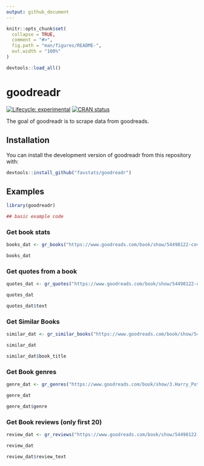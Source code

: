 ```yaml
---
output: github_document
---
```


<!-- README.md is generated from README.Rmd. Please edit that file -->

```r
knitr::opts_chunk$set(
  collapse = TRUE,
  comment = "#>",
  fig.path = "man/figures/README-",
  out.width = "100%"
)

devtools::load_all()
```

# goodreadr

<!-- badges: start -->
[![Lifecycle: experimental](https://img.shields.io/badge/lifecycle-experimental-orange.svg)](https://www.tidyverse.org/lifecycle/#experimental)
[![CRAN status](https://www.r-pkg.org/badges/version/goodreadr)](https://CRAN.R-project.org/package=goodreadr)
<!-- badges: end -->

The goal of goodreadr is to scrape data from goodreads.

## Installation

You can install the development version of goodreadr from this repository with:

``` r
devtools::install_github("favstats/goodreadr")
```

## Examples


```r
library(goodreadr)

## basic example code
```

### Get book stats

```r
books_dat <- gr_books("https://www.goodreads.com/book/show/54498122-covid-19") 

books_dat
```


### Get quotes from a book

```r
quotes_dat <- gr_quotes("https://www.goodreads.com/book/show/54498122-covid-19") 

quotes_dat
```
```r
quotes_dat$text
```


### Get Similar Books

```r

similar_dat <- gr_similar_books("https://www.goodreads.com/book/show/54498122-covid-19")

similar_dat
```
```r
similar_dat$book_title
```


### Get Book genres

```r

genre_dat <- gr_genres("https://www.goodreads.com/book/show/3.Harry_Potter_and_the_Sorcerer_s_Stone")

genre_dat
```
```r
genre_dat$genre
```


### Get Book reviews (only first 20)

```r

review_dat <- gr_reviews("https://www.goodreads.com/book/show/54498122-covid-19")

review_dat
```



```r

review_dat$review_text
```
